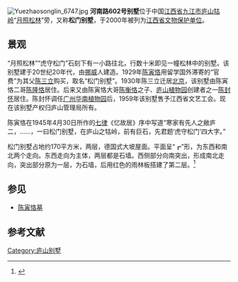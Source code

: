 {{coord|29|34|02|N|115|58|23.6|E|display=title|scale:10000}}
{{文物保护单位
| 级别 = 省级
| 省区市 = 江西省
| 图片 = 
| 名称 = 河南路602号别墅
| 编号 = 
| 分类 = 
| 所在 = [[庐山|庐山]]牯岭河南路602号
| 时代 = 20世纪20年代
| 登录 = 2000年7月25日
}}
[[File:Yuezhaosonglin_6747.jpg|thumb]]
'''河南路602号别墅'''位于中国[[江西省|江西省]][[九江市|九江市]][[庐山|庐山]][[牯岭|牯岭]]“[[月照松林|月照松林]]”旁，又称'''松门别墅'''，于2000年被列为[[江西省文物保护单位|江西省文物保护单位]]。

==景观==
“月照松林”“虎守松门”石刻下有一小路往北，行数十米即见一幢松林中的别墅。该别墅建于20世纪20年代，由[[挪威|挪威]]人建造。1929年[[陈寅恪|陈寅恪]]用留学国外滞寄的“官费”为其父[[陈三立|陈三立]]购买，取名“松门别墅”。1930年陈三立迁居[[北京|北京]]，该别墅由陈寅恪二哥[[陈隆恪|陈隆恪]]居住。后来又由陈寅恪大哥[[陈衡恪|陈衡恪]]之子、[[庐山植物园|庐山植物园]]创建者之一[[陈封怀|陈封怀]]居住。陈封怀调任[[广州|广州]][[华南植物园|华南植物园]]后，1959年该别墅售予江西省文艺工会。现在该别墅产权归庐山管理局所有。

陈寅恪在1945年4月30日所作的[[七律|七律]]《忆故居》序中写道“寒家有先人之敝庐二，……，一曰松门别墅，在庐山之牯岭，前有巨石，先君题‘虎守松门’四大字。”

松门别墅占地约170平方米，两层，德国式大坡屋面。平面呈“┏”形，为东西和南北两个走向。东西走向为主体，两层都是石墙。西侧部分向南突出，形成南北走向，突出部分原为一层，为石墙，后用红色的雨林板搭建了第二层。<ref>{{Cite book |title=庐山旅游全书 |author=方国权, 苏茂, 方淳 |publisher=江西美术出版社 |year=2004 |pages=170-171 |isbn=7-80690-400-X}}</ref>

==参见==
*[[陈寅恪墓|陈寅恪墓]]

==参考文献==
{{reflist}}
 
{{DEFAULTSORT:H}}
[[Category:庐山别墅|Category:庐山别墅]]